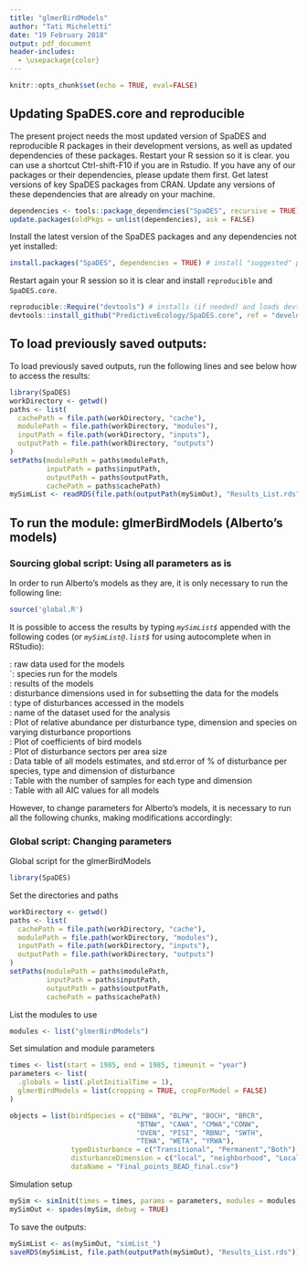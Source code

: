 ```yaml
---
title: "glmerBirdModels"
author: "Tati Micheletti"
date: "19 February 2018"
output: pdf_document
header-includes:
  - \usepackage{color}
---
```


```r
knitr::opts_chunk$set(echo = TRUE, eval=FALSE)
```

## Updating SpaDES.core and reproducible

The present project needs the most updated version of SpaDES and reproducible R packages in their development versions, as well as updated dependencies of these packages. Restart your R session so it is clear. you can use a shortcut Ctrl-shift-F10 if you are in Rstudio. If you have any of our packages or their dependencies, please update them first. Get latest versions of key SpaDES packages from CRAN. Update any versions of these dependencies that are already on your machine.

```r
dependencies <- tools::package_dependencies("SpaDES", recursive = TRUE)
update.packages(oldPkgs = unlist(dependencies), ask = FALSE) 
```

Install the latest version of the SpaDES packages and any dependencies not yet installed:
```r
install.packages("SpaDES", dependencies = TRUE) # install "suggested" packages too
```

Restart again your R session so it is clear and install `reproducible` and `SpaDES.core`.
``` r
reproducible::Require("devtools") # installs (if needed) and loads devtools
devtools::install_github("PredictiveEcology/SpaDES.core", ref = "development")
```

## To load previously saved outputs:

To load previously saved outputs, run the following lines and see below how to access the results:
```r
library(SpaDES)
workDirectory <- getwd()
paths <- list(
  cachePath = file.path(workDirectory, "cache"),
  modulePath = file.path(workDirectory, "modules"),
  inputPath = file.path(workDirectory, "inputs"),
  outputPath = file.path(workDirectory, "outputs")
)
setPaths(modulePath = paths$modulePath, 
         inputPath = paths$inputPath, 
         outputPath = paths$outputPath, 
         cachePath = paths$cachePath)
mySimList <- readRDS(file.path(outputPath(mySimOut), "Results_List.rds"))
```

## To run the module: glmerBirdModels (Alberto's models)

### Sourcing global script: Using all parameters as is

In order to run Alberto's models as they are, it is only necessary to run the following line: 
```r
source('global.R')
```

It is possible to access the results by typing *`mySimList$`* appended with the following codes (or *`mySimList@.list$`* for using autocomplete when in RStudio):  

\textcolor{blue}{data}: raw data used for the models  
\textcolor{blue}{birdSpecies}`: species run for the models  
\textcolor{blue}{models}: results of the models  
\textcolor{blue}{disturbanceDimension}: disturbance dimensions used in for subsetting the data for the models  
\textcolor{blue}{typeDisturbance}: type of disturbances accessed in the models  
\textcolor{blue}{dataName}: name of the dataset used for the analysis  
\textcolor{blue}{plotAbundDist}: Plot of relative abundance per disturbance type, dimension and species on varying disturbance proportions  
\textcolor{blue}{plotCoeff}: Plot of coefficients of bird models  
\textcolor{blue}{plotDistSec}: Plot of disturbance sectors per area size  
\textcolor{blue}{plotList}: Data table of all models estimates, and std.error of % of disturbance per species, type and dimension of disturbance  
\textcolor{blue}{tableSampling}: Table with the number of samples for each type and dimension  
\textcolor{blue}{tableAIC}: Table with all AIC values for all models  

However, to change parameters for Alberto's models, it is necessary to run all the following chunks, making modifications accordingly:

### Global script: Changing parameters

Global script for the glmerBirdModels

```r
library(SpaDES)
```

Set the directories and paths

```r
workDirectory <- getwd()
paths <- list(
  cachePath = file.path(workDirectory, "cache"),
  modulePath = file.path(workDirectory, "modules"),
  inputPath = file.path(workDirectory, "inputs"),
  outputPath = file.path(workDirectory, "outputs")
)
setPaths(modulePath = paths$modulePath, 
         inputPath = paths$inputPath, 
         outputPath = paths$outputPath, 
         cachePath = paths$cachePath)
```

List the modules to use

```r
modules <- list("glmerBirdModels")
```

Set simulation and module parameters
```r
times <- list(start = 1985, end = 1985, timeunit = "year")
parameters <- list(
  .globals = list(.plotInitialTime = 1),
  glmerBirdModels = list(cropping = TRUE, cropForModel = FALSE)
)

objects = list(birdSpecies = c("BBWA", "BLPW", "BOCH", "BRCR",
                               "BTNW", "CAWA", "CMWA","CONW",
                               "OVEN", "PISI", "RBNU", "SWTH",
                               "TEWA", "WETA", "YRWA"),
               typeDisturbance = c("Transitional", "Permanent","Both"), 
               disturbanceDimension = c("local", "neighborhood", "LocalUndisturbed"),
               dataName = "Final_points_BEAD_final.csv")
```

Simulation setup

```r
mySim <- simInit(times = times, params = parameters, modules = modules, paths =  paths, objects = objects)
mySimOut <- spades(mySim, debug = TRUE)
```

To save the outputs:

```r
mySimList <- as(mySimOut, "simList_")
saveRDS(mySimList, file.path(outputPath(mySimOut), "Results_List.rds"))
```
